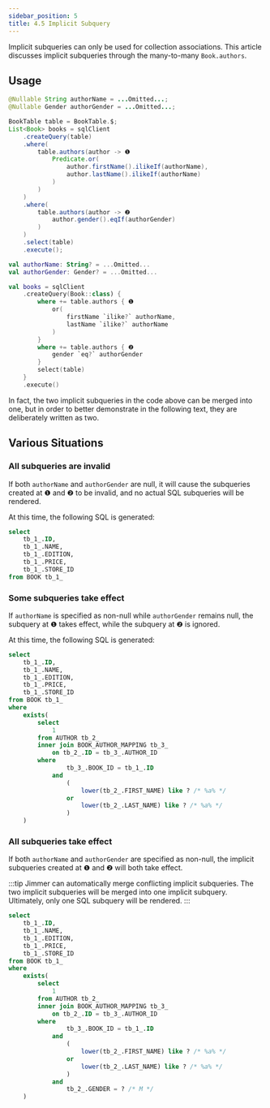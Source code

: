 ```yaml
---
sidebar_position: 5
title: 4.5 Implicit Subquery
---
```



Implicit subqueries can only be used for collection associations. This article discusses implicit subqueries through the many-to-many `Book.authors`.

## Usage

<Tabs groupId="language">
<TabItem value="java" label="Java">

```java
@Nullable String authorName = ...Omitted...;
@Nullable Gender authorGender = ...Omitted...;

BookTable table = BookTable.$;
List<Book> books = sqlClient
    .createQuery(table)
    .where(
        table.authors(author -> ❶
            Predicate.or(
                author.firstName().ilikeIf(authorName),
                author.lastName().ilikeIf(authorName)
            )
        ) 
    ) 
    .where(
        table.authors(author -> ❷
            author.gender().eqIf(authorGender)
        )
    ) 
    .select(table)
    .execute();
```

</TabItem>
<TabItem value="kotlin" label="Kotlin">

```kotlin
val authorName: String? = ...Omitted...
val authorGender: Gender? = ...Omitted...

val books = sqlClient
    .createQuery(Book::class) {
        where += table.authors { ❶
            or(
                firstName `ilike?` authorName,
                lastName `ilike?` authorName
            )
        }
        where += table.authors { ❷
            gender `eq?` authorGender
        }
        select(table)
    }
    .execute()
```

</TabItem>
</Tabs>

In fact, the two implicit subqueries in the code above can be merged into one, but in order to better demonstrate in the following text, they are deliberately written as two.

## Various Situations

### All subqueries are invalid

If both `authorName` and `authorGender` are null, it will cause the subqueries created at ❶ and ❷ to be invalid, and no actual SQL subqueries will be rendered.

At this time, the following SQL is generated:

```sql
select
    tb_1_.ID,
    tb_1_.NAME,
    tb_1_.EDITION,
    tb_1_.PRICE,
    tb_1_.STORE_ID
from BOOK tb_1_
```

### Some subqueries take effect 

If `authorName` is specified as non-null while `authorGender` remains null, the subquery at ❶ takes effect, while the subquery at ❷ is ignored.  

At this time, the following SQL is generated:

```sql
select
    tb_1_.ID,
    tb_1_.NAME,
    tb_1_.EDITION,
    tb_1_.PRICE,
    tb_1_.STORE_ID
from BOOK tb_1_
where
    exists(
        select
            1
        from AUTHOR tb_2_
        inner join BOOK_AUTHOR_MAPPING tb_3_
            on tb_2_.ID = tb_3_.AUTHOR_ID
        where
                tb_3_.BOOK_ID = tb_1_.ID
            and
                (
                    lower(tb_2_.FIRST_NAME) like ? /* %a% */
                or
                    lower(tb_2_.LAST_NAME) like ? /* %a% */
                )
    )
```

### All subqueries take effect

If both `authorName` and `authorGender` are specified as non-null, the implicit subqueries created at ❶ and ❷ will both take effect.   

:::tip
Jimmer can automatically merge conflicting implicit subqueries. The two implicit subqueries will be merged into one implicit subquery. 
Ultimately, only one SQL subquery will be rendered.
:::

```sql
select
    tb_1_.ID,
    tb_1_.NAME,
    tb_1_.EDITION,
    tb_1_.PRICE,
    tb_1_.STORE_ID
from BOOK tb_1_
where
    exists(
        select
            1
        from AUTHOR tb_2_
        inner join BOOK_AUTHOR_MAPPING tb_3_
            on tb_2_.ID = tb_3_.AUTHOR_ID
        where
                tb_3_.BOOK_ID = tb_1_.ID
            and
                (
                    lower(tb_2_.FIRST_NAME) like ? /* %a% */
                or
                    lower(tb_2_.LAST_NAME) like ? /* %a% */
                )
            and
                tb_2_.GENDER = ? /* M */
    )
```